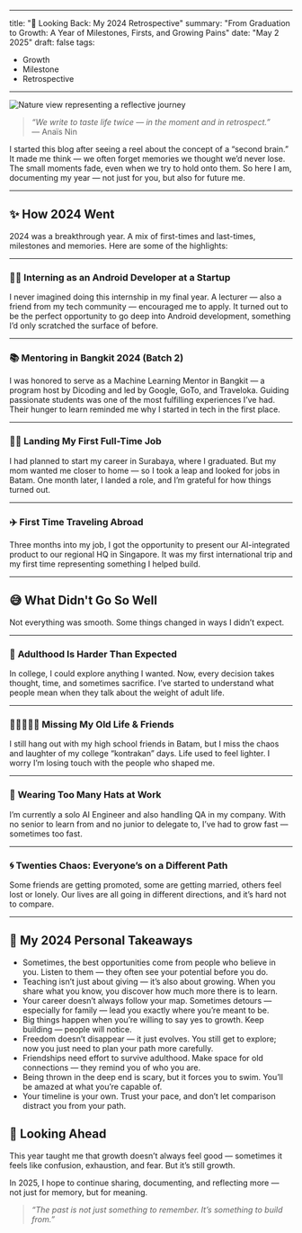 ---
title: "🎯 Looking Back: My 2024 Retrospective"
summary: "From Graduation to Growth: A Year of Milestones, Firsts, and Growing Pains"
date: "May 2 2025"
draft: false
tags:
- Growth
- Milestone
- Retrospective
----------


<Image 
  src={coverImage} 
  alt="Nature view representing a reflective journey" 
  width={800} 
  height={400} 
/>

> _“We write to taste life twice — in the moment and in retrospect.”_  
> — Anaïs Nin

I started this blog after seeing a reel about the concept of a “second brain.” It made me think — we often forget memories we thought we’d never lose. The small moments fade, even when we try to hold onto them. So here I am, documenting my year — not just for you, but also for future me.

----------

## ✨ How 2024 Went

2024 was a breakthrough year. A mix of first-times and last-times, milestones and memories. Here are some of the highlights:

----------

### 👨‍💻 **Interning as an Android Developer at a Startup**

I never imagined doing this internship in my final year. A lecturer — also a friend from my tech community — encouraged me to apply. It turned out to be the perfect opportunity to go deep into Android development, something I’d only scratched the surface of before.

----------

### 📚 **Mentoring in Bangkit 2024 (Batch 2)**

I was honored to serve as a Machine Learning Mentor in Bangkit — a program host by Dicoding and led by Google, GoTo, and Traveloka. Guiding passionate students was one of the most fulfilling experiences I’ve had. Their hunger to learn reminded me why I started in tech in the first place.


----------

### 🧑‍💼 **Landing My First Full-Time Job**

I had planned to start my career in Surabaya, where I graduated. But my mom wanted me closer to home — so I took a leap and looked for jobs in Batam. One month later, I landed a role, and I’m grateful for how things turned out.

----------

### ✈️ **First Time Traveling Abroad**

Three months into my job, I got the opportunity to present our AI-integrated product to our regional HQ in Singapore. It was my first international trip and my first time representing something I helped build.

----------

## 😅 What Didn't Go So Well

Not everything was smooth. Some things changed in ways I didn’t expect.

----------

### 🤯 **Adulthood Is Harder Than Expected**

In college, I could explore anything I wanted. Now, every decision takes thought, time, and sometimes sacrifice. I’ve started to understand what people mean when they talk about the weight of adult life.

----------

### 👨🏿‍🤝‍👨🏽 **Missing My Old Life & Friends**

I still hang out with my high school friends in Batam, but I miss the chaos and laughter of my college “kontrakan” days. Life used to feel lighter. I worry I’m losing touch with the people who shaped me.

----------

### 🧠 **Wearing Too Many Hats at Work**

I’m currently a solo AI Engineer and also handling QA in my company. With no senior to learn from and no junior to delegate to, I’ve had to grow fast — sometimes too fast.

----------

### 🌀 **Twenties Chaos: Everyone’s on a Different Path**

Some friends are getting promoted, some are getting married, others feel lost or lonely. Our lives are all going in different directions, and it’s hard not to compare.

----------

## 🧭 My 2024 Personal Takeaways

- Sometimes, the best opportunities come from people who believe in you. Listen to them — they often see your potential before you do.
- Teaching isn’t just about giving — it’s also about growing. When you share what you know, you discover how much more there is to learn.
- Your career doesn’t always follow your map. Sometimes detours — especially for family — lead you exactly where you’re meant to be.
- Big things happen when you’re willing to say yes to growth. Keep building — people will notice.
- Freedom doesn’t disappear — it just evolves. You still get to explore; now you just need to plan your path more carefully.
- Friendships need effort to survive adulthood. Make space for old connections — they remind you of who you are.
- Being thrown in the deep end is scary, but it forces you to swim. You’ll be amazed at what you’re capable of.
- Your timeline is your own. Trust your pace, and don’t let comparison distract you from your path.


## 🧭 Looking Ahead

This year taught me that growth doesn’t always feel good — sometimes it feels like confusion, exhaustion, and fear. But it’s still growth.

In 2025, I hope to continue sharing, documenting, and reflecting more — not just for memory, but for meaning.

> _“The past is not just something to remember. It’s something to build from.”_